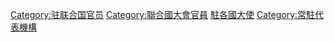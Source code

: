 {{Commonscat|Permanent Representatives to the United Nations}}

[[Category:驻联合国官员|Category:驻联合国官员]]
[[Category:聯合國大會官員|Category:聯合國大會官員]]
[[Category:駐各國大使|]]
[[Category:常駐代表機構|Category:常駐代表機構]]